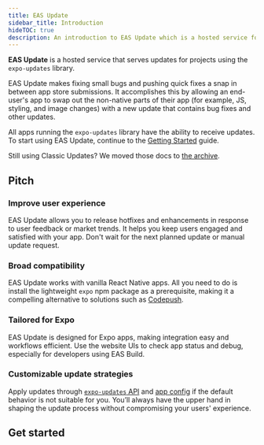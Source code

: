 ```yaml
---
title: EAS Update
sidebar_title: Introduction
hideTOC: true
description: An introduction to EAS Update which is a hosted service for projects using the expo-updates library.
---
```



**EAS Update** is a hosted service that serves updates for projects using the `expo-updates` library.

EAS Update makes fixing small bugs and pushing quick fixes a snap in between app store submissions. It accomplishes this by allowing an end-user's app to swap out the non-native parts of their app (for example, JS, styling, and image changes) with a new update that contains bug fixes and other updates.

All apps running the `expo-updates` library have the ability to receive updates. To start using EAS Update, continue to the [Getting Started](/eas-update/getting-started.mdx) guide.

Still using Classic Updates? We moved those docs to [the archive](/archive/classic-updates/introduction).

## Pitch

### Improve user experience

EAS Update allows you to release hotfixes and enhancements in response to user feedback or market trends. It helps you keep users engaged and satisfied with your app. Don't wait for the next planned update or manual update request.

### Broad compatibility

EAS Update works with vanilla React Native apps. All you need to do is install the lightweight `expo` npm package as a prerequisite, making it a compelling alternative to solutions such as [Codepush](/eas-update/codepush).

### Tailored for Expo

EAS Update is designed for Expo apps, making integration easy and workflows efficient. Use the website UIs to check app status and debug, especially for developers using EAS Build.

### Customizable update strategies

Apply updates through [`expo-updates` API](/versions/latest/sdk/updates) and [app config](/versions/latest/config/app/#updates) if the default behavior is not suitable for you. You’ll always have the upper hand in shaping the update process without compromising your users' experience.

## Get started

<BoxLink
  title="Creating your first update"
  description="Get started with EAS Update and use it in your project."
  href="/eas-update/getting-started"
/>

<BoxLink
  title="Use GitHub Actions"
  description="Publish an update and preview with a QR code after a commit."
  href="/eas-update/github-actions"
/>

<BoxLink
  title="Develop faster"
  description="View your teammate's changes with EAS Update."
  href="/eas-update/develop-faster"
/>
